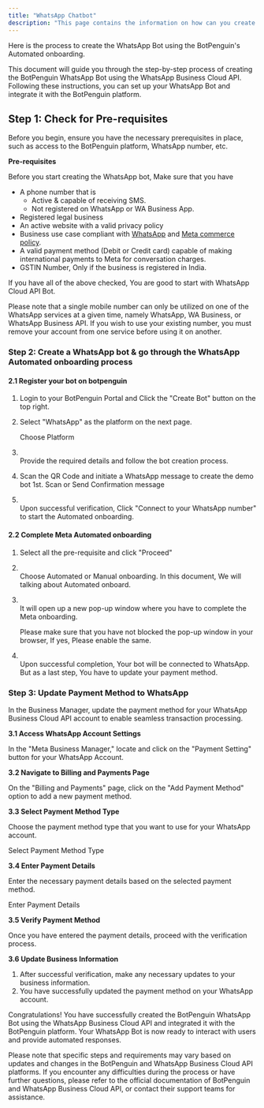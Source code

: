```yaml
---
title: "WhatsApp Chatbot"
description: "This page contains the information on how can you create the WhatsApp chatbot for your business. "
---
```


Here is the process to create the WhatsApp Bot using the BotPenguin's Automated onboarding.

This document will guide you through the step-by-step process of creating the BotPenguin WhatsApp Bot using the WhatsApp Business Cloud API. Following these instructions, you can set up your WhatsApp Bot and integrate it with the BotPenguin platform.

## **Step 1: Check for Pre-requisites**

Before you begin, ensure you have the necessary prerequisites in place, such as access to the BotPenguin platform, WhatsApp number, etc.

**Pre-requisites**

Before you start creating the WhatsApp bot, Make sure that you have

- A phone number that is
  - Active & capable of receiving SMS.
  - Not registered on WhatsApp or WA Business App.
- Registered legal business
- An active website with a valid privacy policy
- Business use case compliant with [WhatsApp](https://www.whatsapp.com/legal/commerce-policy) and [Meta commerce policy](https://www.facebook.com/policies_center/commerce/).
- A valid payment method (Debit or Credit card) capable of making international payments to Meta for conversation charges.
- GSTIN Number, Only if the business is registered in India.

If you have all of the above checked, You are good to start with WhatsApp Cloud API Bot.

<Note>
  Please note that a single mobile number can only be utilized on one of the WhatsApp services at a given time, namely WhatsApp, WA Business, or WhatsApp Business API. If you wish to use your existing number, you must remove your account from one service before using it on another.
</Note>

### **Step 2: Create a WhatsApp bot & go through the WhatsApp Automated onboarding process**

#### **2.1 Register your bot on botpenguin**

1. Login to your BotPenguin Portal and Click the "Create Bot" button on the top right.
2. Select "WhatsApp" as the platform on the next page.

   Choose Platform
3. \
   Provide the required details and follow the bot creation process.
4. Scan the QR Code and initiate a WhatsApp message to create the demo bot 1st. Scan or Send Confirmation message
5. \
   Upon successful verification, Click "Connect to your WhatsApp number" to start the Automated onboarding.

#### **2.2 Complete Meta Automated onboarding**

1. Select all the pre-requisite and click "Proceed"
2. \
   Choose Automated or Manual onboarding. In this document, We will talking about Automated onboard.
3. \
   It will open up a new pop-up window where you have to complete the Meta onboarding.

   <Note>
     Please make sure that you have not blocked the pop-up window in your browser, If yes, Please enable the same.
   </Note>
4. \
   Upon successful completion, Your bot will be connected to WhatsApp. But as a last step, You have to update your payment method.

### **Step 3: Update Payment Method to WhatsApp**

In the Business Manager, update the payment method for your WhatsApp Business Cloud API account to enable seamless transaction processing.

**3.1 Access WhatsApp Account Settings**

In the "Meta Business Manager," locate and click on the "Payment Setting" button for your WhatsApp Account.

**3.2 Navigate to Billing and Payments Page**

On the "Billing and Payments" page, click on the "Add Payment Method" option to add a new payment method.

**3.3 Select Payment Method Type**

Choose the payment method type that you want to use for your WhatsApp account.

Select Payment Method Type

**3.4 Enter Payment Details**

Enter the necessary payment details based on the selected payment method.

Enter Payment Details

**3.5 Verify Payment Method**

Once you have entered the payment details, proceed with the verification process.

**3.6 Update Business Information**

1. After successful verification, make any necessary updates to your business information.
2. You have successfully updated the payment method on your WhatsApp account.

Congratulations\! You have successfully created the BotPenguin WhatsApp Bot using the WhatsApp Business Cloud API and integrated it with the BotPenguin platform. Your WhatsApp Bot is now ready to interact with users and provide automated responses.

<Info>
  Please note that specific steps and requirements may vary based on updates and changes in the BotPenguin and WhatsApp Business Cloud API platforms. If you encounter any difficulties during the process or have further questions, please refer to the official documentation of BotPenguin and WhatsApp Business Cloud API, or contact their support teams for assistance.
</Info>